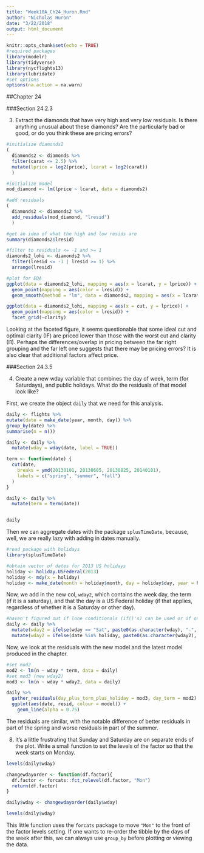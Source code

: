 ```yaml
---
title: "Week10A_Ch24_Huron.Rmd"
author: "Nicholas Huron"
date: "3/22/2018"
output: html_document
---
```


```r
knitr::opts_chunk$set(echo = TRUE)
#required packages
library(modelr)
library(tidyverse)
library(nycflights13)
library(lubridate)
#set options
options(na.action = na.warn)
```

##Chapter 24

###Section 24.2.3

  3. Extract the diamonds that have very high and very low residuals. Is there anything unusual about these diamonds? Are the particularly bad or good, or do you think these are pricing errors?
 
```r
#initialize diamonds2
(
  diamonds2 <- diamonds %>% 
  filter(carat <= 2.5) %>% 
  mutate(lprice = log2(price), lcarat = log2(carat))
  )

#initialize model
mod_diamond <- lm(lprice ~ lcarat, data = diamonds2)

#add residuals
(
  diamonds2 <- diamonds2 %>% 
  add_residuals(mod_diamond, "lresid")
  )

#get an idea of what the high and low resids are
summary(diamonds2$lresid)

#filter to residuals <= -1 and >= 1
diamonds2_lohi <- diamonds2 %>%
  filter(lresid <= -1 | lresid >= 1) %>%
  arrange(lresid)

#plot for EDA
ggplot(data = diamonds2_lohi, mapping = aes(x = lcarat, y = lprice)) +
  geom_point(mapping = aes(color = lresid)) +
  geom_smooth(method = "lm", data = diamonds2, mapping = aes(x = lcarat, y = lprice))

ggplot(data = diamonds2_lohi, mapping = aes(x = cut, y = lprice)) +
  geom_point(mapping = aes(color = lresid)) +
  facet_grid(~clarity)
```

Looking at the faceted figure, it seems questionable that some ideal cut and optimal clarity (IF) are priced lower than those with the worst cut and clarity (I1). Perhaps the differences/overlap in pricing between the far right grouping and the far left one suggests that there may be pricing errors? It is also clear that additional factors affect price.
  
###Section 24.3.5
  
  4. Create a new wday variable that combines the day of week, term (for Saturdays), and public holidays. What do the residuals of that model look like?

First, we create the object `daily` that we need for this analysis.
```r
daily <- flights %>% 
mutate(date = make_date(year, month, day)) %>% 
group_by(date) %>% 
summarise(n = n())

daily <- daily %>% 
  mutate(wday = wday(date, label = TRUE))

term <- function(date) {
  cut(date, 
    breaks = ymd(20130101, 20130605, 20130825, 20140101),
    labels = c("spring", "summer", "fall") 
  )
}

daily <- daily %>% 
  mutate(term = term(date)) 


daily
```

Then we can aggregate dates with the package `splusTimeDate`, because, well, we are really lazy with adding in dates manually.
```r
#read package with holidays
library(splusTimeDate)

#obtain vector of dates for 2013 US holidays
holiday <- holiday.USFederal(2013)
holiday <- mdy(x = holiday)
holiday <- make_date(month = holiday$month, day = holiday$day, year = holiday$year)

```


Now, we add in the new col, `wday2`, which contains the week day, the term (if it is a saturday), and that the day is a US Federal holiday (if that applies, regardless of whether it is a Saturday or other day).
```r
#haven't figured out if lone conditionals (if()'s) can be used or if only ifelse() works with mutates...
daily <- daily %>%
  mutate(wday2 = ifelse(wday == "Sat", paste0(as.character(wday), "-", as.character(term)), as.character(wday))) %>%
  mutate(wday2 = ifelse(date %in% holiday, paste0(as.character(wday2), "-Holiday"), as.character(wday2)))
```

Now, we look at the residuals with the new model and the latest model produced in the chapter.
```r
#set mod2
mod2 <- lm(n ~ wday * term, data = daily)
#set mod3 (new wday2)
mod3 <- lm(n ~ wday * wday2, data = daily)

daily %>%
  gather_residuals(day_plus_term_plus_holiday = mod3, day_term = mod2) %>%
  ggplot(aes(date, resid, colour = model)) +
    geom_line(alpha = 0.75)

```

The residuals are similar, with the notable difference of better residuals in part of the spring and worse residuals in part of the summer.

  8. It’s a little frustrating that Sunday and Saturday are on separate ends of the plot. Write a small function to set the levels of the factor so that the week starts on Monday.

```r
levels(daily$wday)

changewdayorder <- function(df.factor){
  df.factor <- forcats::fct_relevel(df.factor, "Mon")
  return(df.factor)
}

daily$wday <- changewdayorder(daily$wday)

levels(daily$wday)

```

This little function uses the `forcats` package to move `"Mon"` to the front of the factor levels setting. If one wants to re-order the tibble by the days of the week after this, we can always use `group_by` before plotting or viewing the data.